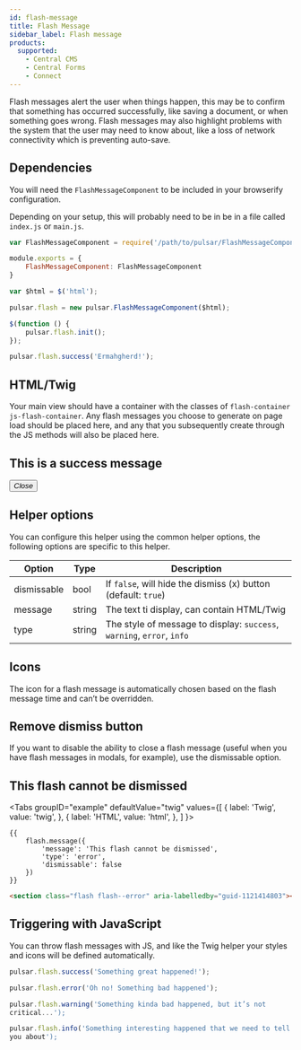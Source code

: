 ```yaml
---
id: flash-message
title: Flash Message
sidebar_label: Flash message
products:
  supported:
    - Central CMS
    - Central Forms
    - Connect
---
```



Flash messages alert the user when things happen, this may be to confirm that something has occurred successfully, like saving a document, or when something goes wrong. Flash messages may also highlight problems with the system that the user may need to know about, like a loss of network connectivity which is preventing auto-save.

## Dependencies

You will need the `FlashMessageComponent` to be included in your browserify configuration.

Depending on your setup, this will probably need to be in be in a file called `index.js` or `main.js`.

```js title="index.js"
var FlashMessageComponent = require('/path/to/pulsar/FlashMessageComponent');

module.exports = {
    FlashMessageComponent: FlashMessageComponent
}
```

```js title="main.js"
var $html = $('html');

pulsar.flash = new pulsar.FlashMessageComponent($html);

$(function () {
    pulsar.flash.init();
});
```

```js title="Example usage"
pulsar.flash.success('Ermahgherd!');
```

## HTML/Twig

Your main view should have a container with the classes of `flash-container js-flash-container`. Any flash messages you choose to generate on page load should be placed here, and any that you subsequently create through the JS methods will also be placed here.

<div className="d-example">
  <section className="flash flash--success" aria-labelledby="guid-1414468922">
    <i aria-hidden="true" className="icon-ok"></i>
    <h2 id="guid-1414468922">This is a success message</h2>
    <button className="close" data-dismiss="flash">
      <i className="icon-remove">
        <span className="hide">Close</span>
      </i>
    </button>
  </section>
</div>

## Helper options

You can configure this helper using the common helper options, the following options are specific to this helper.

| Option | Type | Description |
| ------ | ---- | ----------- |
| dismissable | bool | If `false`, will hide the dismiss (x) button (default: `true`) |
| message | string | The text ti display, can contain HTML/Twig |
| type | string | The style of message to display: `success`, `warning`, `error`, `info` |

## Icons

The icon for a flash message is automatically chosen based on the flash message time and can’t be overridden.

## Remove dismiss button

If you want to disable the ability to close a flash message (useful when you have flash messages in modals, for example), use the dismissable option.

<div className="d-example">
  <section className="flash flash--error" aria-labelledby="guid-1121414803"><i aria-hidden="true"  className="icon-warning-sign"></i><h2 id="guid-1121414803">This flash cannot be dismissed</h2></section>
</div>

<Tabs
  groupID="example"
  defaultValue="twig"
  values={[
    { label: 'Twig', value: 'twig', },
    { label: 'HTML', value: 'html', },
  ]
}>
<TabItem value="twig">

```twig
{{
    flash.message({
        'message': 'This flash cannot be dismissed',
        'type': 'error',
        'dismissable': false
    })
}}
```

</TabItem>
<TabItem value="html">

```html
<section class="flash flash--error" aria-labelledby="guid-1121414803"><i aria-hidden="true"  class="icon-warning-sign"></i><h2 id="guid-1121414803">This flash cannot be dismissed</h2></section>
```

</TabItem>
</Tabs>

## Triggering with JavaScript

You can throw flash messages with JS, and like the Twig helper your styles and icons will be defined automatically.

```js
pulsar.flash.success('Something great happened!');
```

```js
pulsar.flash.error('Oh no! Something bad happened');
```

```js
pulsar.flash.warning('Something kinda bad happened, but it’s not
critical...');
```

```js
pulsar.flash.info('Something interesting happened that we need to tell
you about');
```